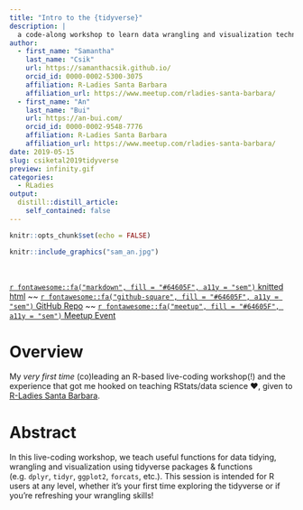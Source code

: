 ```yaml
---
title: "Intro to the {tidyverse}"
description: |
  a code-along workshop to learn data wrangling and visualization techniques using {tidyverse} functions
author:
  - first_name: "Samantha" 
    last_name: "Csik"
    url: https://samanthacsik.github.io/
    orcid_id: 0000-0002-5300-3075
    affiliation: R-Ladies Santa Barbara
    affiliation_url: https://www.meetup.com/rladies-santa-barbara/
  - first_name: "An" 
    last_name: "Bui"
    url: https://an-bui.com/
    orcid_id: 0000-0002-9548-7776
    affiliation: R-Ladies Santa Barbara
    affiliation_url: https://www.meetup.com/rladies-santa-barbara/
date: 2019-05-15
slug: csiketal2019tidyverse
preview: infinity.gif
categories:
  - RLadies
output:
  distill::distill_article:
    self_contained: false
---
```


```r
knitr::opts_chunk$set(echo = FALSE)
```

```r
knitr::include_graphics("sam_an.jpg")
```

<br>

[`r fontawesome::fa("markdown", fill = "#64605F", a11y = "sem")` knitted html](https://rpubs.com/scsik/RladiesSB-intro-to-the-tidyverse) ~~ [`r fontawesome::fa("github-square", fill = "#64605F", a11y = "sem")` GitHub Repo](https://github.com/samanthacsik/Intro-to-the-Tidyverse) ~~ [`r fontawesome::fa("meetup", fill = "#64605F", a11y = "sem")` Meetup Event](https://www.meetup.com/rladies-santa-barbara/events/260710376/)


# Overview

My *very first time* (co)leading an R-based live-coding workshop(!) and the experience that got me hooked on teaching RStats/data science ❤️, given to [R-Ladies Santa Barbara](https://www.meetup.com/rladies-santa-barbara/).

# Abstract 

In this live-coding workshop, we teach useful functions for data tidying, wrangling and visualization using tidyverse packages & functions (e.g. `dplyr`, `tidyr`, `ggplot2`, `forcats`, etc.). This session is intended for R users at any level, whether it's your first time exploring the tidyverse or if you're refreshing your wrangling skills!


